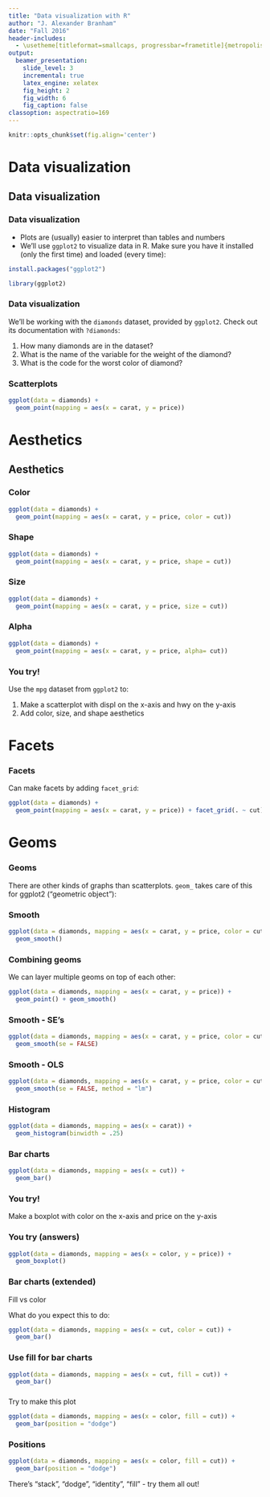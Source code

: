 ```yaml
---
title: "Data visualization with R"
author: "J. Alexander Branham"
date: "Fall 2016"
header-includes: 
  - \usetheme[titleformat=smallcaps, progressbar=frametitle]{metropolis}
output: 
  beamer_presentation:
    slide_level: 3
    incremental: true
    latex_engine: xelatex
    fig_height: 2
    fig_width: 6
    fig_caption: false
classoption: aspectratio=169
---
```


```r
knitr::opts_chunk$set(fig.align='center')
```

# Data visualization 
## Data visualization
### Data visualization 
* Plots are (usually) easier to interpret than tables and numbers
* We'll use `ggplot2` to visualize data in R. Make sure you have it
  installed (only the first time) and loaded (every time):

\pause

```r
install.packages("ggplot2")
```

```r
library(ggplot2)
```

### Data visualization 
We'll be working with the `diamonds` dataset, provided by `ggplot2`.
Check out its documentation with `?diamonds`:

1. How many diamonds are in the dataset?
2. What is the name of the variable for the weight of the diamond?
3. What is the code for the worst color of diamond?

### Scatterplots

```r
ggplot(data = diamonds) +
  geom_point(mapping = aes(x = carat, y = price))
```

# Aesthetics
## Aesthetics
### Color 
```r
ggplot(data = diamonds) +
  geom_point(mapping = aes(x = carat, y = price, color = cut))
```

### Shape
```r
ggplot(data = diamonds) +
  geom_point(mapping = aes(x = carat, y = price, shape = cut))
```

### Size
```r
ggplot(data = diamonds) +
  geom_point(mapping = aes(x = carat, y = price, size = cut))
```


### Alpha
```r
ggplot(data = diamonds) +
  geom_point(mapping = aes(x = carat, y = price, alpha= cut))
```

### You try!
Use the `mpg` dataset from `ggplot2` to:

1. Make a scatterplot with displ on the x-axis and hwy on the y-axis
2. Add color, size, and shape aesthetics 

# Facets
### Facets
Can make facets by adding `facet_grid`:
```r
ggplot(data = diamonds) +
  geom_point(mapping = aes(x = carat, y = price)) + facet_grid(. ~ cut)
```

# Geoms
### Geoms
There are other kinds of graphs than scatterplots. `geom_` takes care
of this for ggplot2 ("geometric object"):

### Smooth
```r
ggplot(data = diamonds, mapping = aes(x = carat, y = price, color = cut)) +
  geom_smooth()
```

### Combining geoms 
We can layer multiple geoms on top of each other:

```r
ggplot(data = diamonds, mapping = aes(x = carat, y = price)) +
  geom_point() + geom_smooth()
```

### Smooth - SE's
```r
ggplot(data = diamonds, mapping = aes(x = carat, y = price, color = cut)) +
  geom_smooth(se = FALSE) 
```

### Smooth - OLS
```r
ggplot(data = diamonds, mapping = aes(x = carat, y = price, color = cut)) +
  geom_smooth(se = FALSE, method = "lm") 
```

### Histogram

```r
ggplot(data = diamonds, mapping = aes(x = carat)) +
  geom_histogram(binwidth = .25)
```

### Bar charts
```r
ggplot(data = diamonds, mapping = aes(x = cut)) +
  geom_bar()
```

### You try!
Make a boxplot with color on the x-axis and price on the y-axis

### You try (answers)

```r
ggplot(data = diamonds, mapping = aes(x = color, y = price)) +
  geom_boxplot()
```

### Bar charts (extended)
Fill vs color

What do you expect this to do:

```r
ggplot(data = diamonds, mapping = aes(x = cut, color = cut)) +
  geom_bar()
```

### Use fill for bar charts

```r
ggplot(data = diamonds, mapping = aes(x = cut, fill = cut)) +
  geom_bar()
```

### 
Try to make this plot

```r
ggplot(data = diamonds, mapping = aes(x = color, fill = cut)) +
  geom_bar(position = "dodge")
```

### Positions
```r
ggplot(data = diamonds, mapping = aes(x = color, fill = cut)) +
  geom_bar(position = "dodge")
```
There's "stack", "dodge", "identity", "fill" - try them all out!
